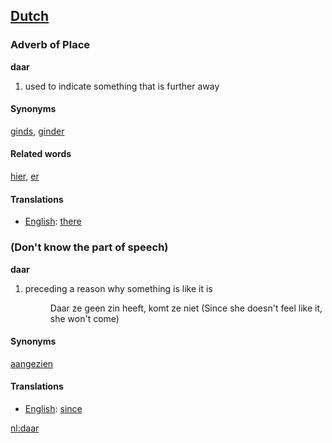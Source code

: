 ==[[Dutch]]==

=== Adverb of Place ===

'''daar'''

# used to indicate something that is further away

==== Synonyms ====
[[ginds]], [[ginder]]

==== Related words ====

[[hier]], [[er]]

==== Translations ====
*[[English]]: [[there]]

=== (Don't know the part of speech) ===

'''daar'''

# preceding a reason why something is like it is
#: Daar ze geen zin heeft, komt ze niet (Since she doesn't feel like it, she won't come)

==== Synonyms ====
[[aangezien]]

==== Translations ====
*[[English]]: [[since]]

[[nl:daar]]
